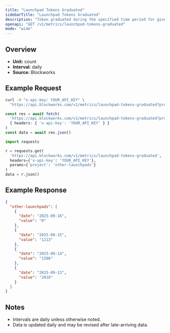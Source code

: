 ```yaml
---
title: "Launchpad Tokens Graduated"
sidebarTitle: "Launchpad Tokens Graduated"
description: "Token graduated during the specified time period for given launchpad."
openapi: "GET /v1/metrics/launchpad-tokens-graduated"
mode: "wide"
---
```


## Overview

- **Unit:** count
- **Interval:** daily
- **Source:** Blockworks

## Example Request

<CodeGroup>

```bash cURL
curl -H "x-api-key: YOUR_API_KEY" \
  "https://api.blockworks.com/v1/metrics/launchpad-tokens-graduated?project=other-launchpads"
```

```typescript TypeScript
const res = await fetch(
  'https://api.blockworks.com/v1/metrics/launchpad-tokens-graduated?project=other-launchpads',
  { headers: { 'x-api-key': 'YOUR_API_KEY' } }
)
const data = await res.json()
```

```python Python
import requests

r = requests.get(
  'https://api.blockworks.com/v1/metrics/launchpad-tokens-graduated',
  headers={'x-api-key': 'YOUR_API_KEY'},
  params={'project': 'other-launchpads'}
)
data = r.json()
```

</CodeGroup>

## Example Response

```json
{
  "other-launchpads": [
    {
      "date": "2025-09-16",
      "value": "0"
    },
    {
      "date": "2025-09-15",
      "value": "1213"
    },
    {
      "date": "2025-09-14",
      "value": "1508"
    },
    {
      "date": "2025-09-13",
      "value": "2010"
    }
  ]
}
```

## Notes
- Intervals are daily unless otherwise noted.
- Data is updated daily and may be revised after late-arriving data.